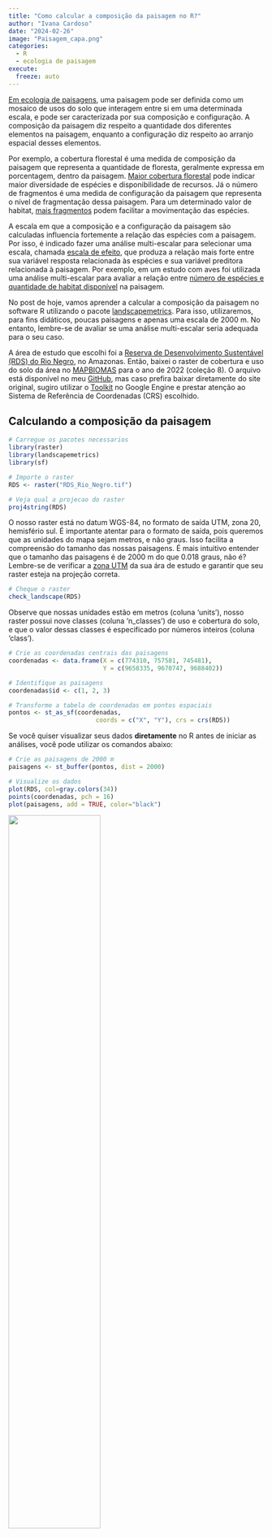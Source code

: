 ```yaml
---
title: "Como calcular a composição da paisagem no R?"
author: "Ivana Cardoso"
date: "2024-02-26"
image: "Paisagem_capa.png"
categories: 
  - R
  - ecologia de paisagem
execute:
  freeze: auto
---
```


[Em ecologia de paisagens](https://www.scielo.br/j/bn/a/Jbchd6rjY35PGkY5BHPz63S/), uma paisagem pode ser definida como um mosaico de usos do solo que interagem entre si em uma determinada escala, e pode ser caracterizada por sua composição e configuração. A composição da paisagem diz respeito a quantidade dos diferentes elementos na paisagem, enquanto a configuração diz respeito ao arranjo espacial desses elementos. 

Por exemplo, a cobertura florestal é uma medida de composição da paisagem que representa a quantidade de floresta, geralmente expressa em porcentagem, dentro da paisagem. [Maior cobertura florestal](https://onlinelibrary.wiley.com/doi/epdf/10.1111/ele.13535) pode indicar maior diversidade de espécies e disponibilidade de recursos. 
Já o número de fragmentos é uma medida de configuração da paisagem que representa o nível de fragmentação dessa paisagem. Para um determinado valor de habitat, [mais fragmentos](https://onlinelibrary.wiley.com/doi/epdf/10.1111/ele.13535) podem facilitar a movimentação das espécies.

A escala em que a composição e a configuração da paisagem são calculadas influencia fortemente a relação das espécies com a paisagem. Por isso, é indicado fazer uma análise multi-escalar para selecionar uma escala, chamada [escala de efeito](https://onlinelibrary.wiley.com/doi/pdf/10.1111/geb.12233), que produza a relação mais forte entre sua variável resposta relacionada às espécies e sua variável preditora relacionada à paisagem. Por exemplo, em um estudo com aves foi utilizada uma análise multi-escalar para avaliar a relação entre [número de espécies e quantidade de habitat disponível](https://onlinelibrary.wiley.com/doi/abs/10.1111/jbi.13499) na paisagem.

No post de hoje, vamos aprender a calcular a composição da paisagem no software R utilizando o pacote [landscapemetrics](https://r-spatialecology.github.io/landscapemetrics/index.html). Para isso, utilizaremos, para fins didáticos, poucas paisagens e apenas uma escala de 2000 m. No entanto, lembre-se de avaliar se uma análise multi-escalar seria adequada para o seu caso.

A área de estudo que escolhi foi a [Reserva de Desenvolvimento Sustentável (RDS) do Rio Negro](https://ppbio.inpa.gov.br/sitios/RDS_Rio_Negro), no Amazonas. Então, baixei o raster de cobertura e uso do solo da área no [MAPBIOMAS](https://brasil.mapbiomas.org/colecoes-mapbiomas/) para o ano de 2022 (coleção 8). O arquivo está disponível no meu [GitHub](https://github.com/Ivana-Cardoso/Ivana-Cardoso.github.io/tree/main/posts), mas caso prefira baixar diretamente do site original, sugiro utilizar o [Toolkit](https://www.youtube.com/watch?v=OBqaoSuLGbk&ab_channel=MapBiomasBrasil) no Google Engine e prestar atenção ao Sistema de Referência de Coordenadas (CRS) escolhido. 

## Calculando a composição da paisagem

````r
# Carregue os pacotes necessarios
library(raster)
library(landscapemetrics)
library(sf)
````
````r
# Importe o raster
RDS <- raster("RDS_Rio_Negro.tif")

# Veja qual a projecao do raster
proj4string(RDS)
````
O nosso raster está no datum WGS-84, no formato de saída UTM, zona 20, hemisfério sul. É importante atentar para o formato de saída, pois queremos que as unidades do mapa sejam metros, e não graus. Isso facilita a compreensão do tamanho das nossas paisagens. É mais intuitivo entender que o tamanho das paisagens é de 2000 m do que 0.018 graus, não é?
</br>
Lembre-se de verificar a [zona UTM](https://forest-gis.com/2016/06/um-pouco-sobre-a-projecao-utm.html/) da sua ára de estudo e garantir que seu raster esteja na projeção correta.
</br>

````r
# Cheque o raster
check_landscape(RDS) 
````
Observe que nossas unidades estão em metros (coluna 'units'), nosso raster possui nove classes (coluna 'n_classes') de uso e cobertura do solo, e que o valor dessas classes é especificado por números inteiros (coluna 'class').
</br>

````r
# Crie as coordenadas centrais das paisagens
coordenadas <- data.frame(X = c(774310, 757581, 745481),
                          Y = c(9658335, 9670747, 9688402))

# Identifique as paisagens
coordenadas$id <- c(1, 2, 3)

# Transforme a tabela de coordenadas em pontos espaciais
pontos <- st_as_sf(coordenadas, 
                        coords = c("X", "Y"), crs = crs(RDS)) 
````

Se você quiser visualizar seus dados **diretamente** no R antes de iniciar as análises, você pode utilizar os comandos abaixo:

````r
# Crie as paisagens de 2000 m
paisagens <- st_buffer(pontos, dist = 2000)

# Visualize os dados
plot(RDS, col=gray.colors(34))
points(coordenadas, pch = 16)
plot(paisagens, add = TRUE, color="black") 
````

![ ](RDS.png){width="60%"}

Eu criei esse mapa no QGIS V.3.34.3, mas ele é essencialmente o mesmo do mapa gerado a partir dos comandos acima, com exceção das cores. Eu escolhi fazer no QGIS apenas para mudar as cores sem incluir e dificultar o código com ações que não são o objetivo desse tutorial.
Os pontos das nossas coordenadas estão representadas no mapa pela bolinha preta com contorno branco e as paisagens de 2000 m estão representadas pelo círculo tracejado.

````r
# Calcule a composição da paisagem
composicao <- landscapemetrics::sample_lsm(RDS, y = pontos, size = 2000,
                                           shape = "circle", plot_id = pontos$id,
                                           what = "lsm_c_pland")
````
Para amostrar paisagens em uma determinada escala ao redor de pontos de interesse utilizamos a função [sample_lsm](https://r-spatialecology.github.io/landscapemetrics/reference/sample_lsm.html). Dentro dessa função especificamos nosso raster (RDS), os pontos centrais de interesse (y = pontos), a escala da nossa paisagem (size = 2000), o formato da nossa paisagem (shape = "circle"), o identificador de cada paisagem (plot_id = pontos$id) e o que gostaríamos de calcular dentro dessa paisagem ("lsm_c_pland").
A função [lsm_c_pland](https://r-spatialecology.github.io/landscapemetrics/reference/lsm_c_pland.html?q=lsm_c_pland#ref-usage) calcula a porcentagem de cada classe do raster dentro da paisagem. No nosso caso, essa função calculou a porcentagem de cada uso do solo nas paisagens.

````r
# Visualize os resultados
composicao
````

Essa tabela mostra nossos resultados. Preste atenção na coluna três, chamada "class", na coluna seis, chamada "value", e na coluna sete chamada "plot_id".

A coluna três indica os valores dos pixels que representam as classes. Já que utilizamos o raster do MAPBIOMAS, temos que consultar o [código de legenda](https://brasil.mapbiomas.org/wp-content/uploads/sites/4/2023/08/Legenda-Colecao-8-LEGEND-CODE.pdf) para entender o que é cada classe do raster. 

A coluna seis indica o valor, em porcentagem, de cada classe na paisagem.

A coluna sete indica a qual paisagem pertencem os valores. Com nossos resultados podemos concluir que:

A composição da **paisagem 1** é: 
</ul>
  - 74.4% de Formação Florestal (classe 3), 
  - 6.75% de Floresta Alagável (classe 6), 
  - 1.23% Campo Alagado e Área Pantanosa (classe 11), 
  - 0.0352% de Formação Campestre (classe 12), 
  - 0.458% de Pastagem (classe 15),
  - 17.2% de Rio (classe 33).
</ul>
  
A composição da **paisagem 2** é:
</ul>
  - 97.8% de Formação Florestal (classe 3),
  - 1.06% de Floresta Alagável (classe 6),
  - 0.810% de Pastagem (classe 15),
  - 0.374% de Rio (classe 33).
</ul>
  
A composição da **paisagem 3** é: 
</ul>
  - 68.1% de Formação Florestal (classe 3), 
  - 2.26% de Floresta Alagável (classe 6), 
  - 2.18% Campo Alagado e Área Pantanosa (classe 11), 
  - 0.507% de Formação Campestre (classe 12), 
  - 9.73% de Pastagem (classe 15),
  - 17.2% de Rio (classe 33).
</ul>
  
![ ](RDS_Landscapes.png)